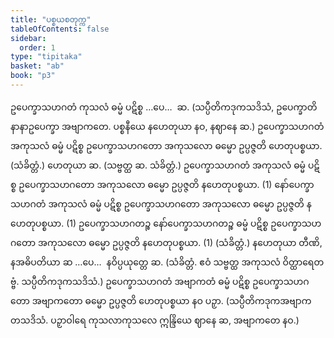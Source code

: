```yaml
---
title: "ပစ္စယစတုက္က"
tableOfContents: false
sidebar:
  order: 1
type: "tipitaka"
basket: "ab"
book: "p3"
---
```



<DynamicBreadcrumb />

<Division number="57" book="p3" e="ch" v="39" p="441">

<Paragraph number="2501" book="p3">
ဥပေက္ခာသဟဂတံ ကုသလံ ဓမ္မံ ပဋိစ္စ …ပေ…  ဆ. (သပ္ပီတိကဒုကသဒိသံ, ဥပေက္ခာတိ နာနာဥပေက္ခာ အဗျာကတေ. ပစ္စနီယေ နဟေတုယာ နဝ, နဈာနေ ဆ.)
</Paragraph>

</Division>
<Division number="58" book="p3" e="ch" v="39" p="441">

<Paragraph number="2502" book="p3">
ဥပေက္ခာသဟဂတံ အကုသလံ ဓမ္မံ ပဋိစ္စ ဥပေက္ခာသဟဂတော အကုသလော ဓမ္မော ဥပ္ပဇ္ဇတိ ဟေတုပစ္စယာ. (သံခိတ္တံ.)
</Paragraph>

<Paragraph number="2503" book="p3">
ဟေတုယာ ဆ. (သဗ္ဗတ္ထ ဆ. သံခိတ္တံ.)
</Paragraph>

</Division>
<Division number="59" book="p3" e="ch" v="39" p="441">

<Paragraph number="2504" book="p3">
ဥပေက္ခာသဟဂတံ အကုသလံ ဓမ္မံ ပဋိစ္စ ဥပေက္ခာသဟဂတော အကုသလော ဓမ္မော ဥပ္ပဇ္ဇတိ နဟေတုပစ္စယာ. (1)
</Paragraph>

<Paragraph number="2505" book="p3">
နော်ပေက္ခာသဟဂတံ အကုသလံ ဓမ္မံ ပဋိစ္စ ဥပေက္ခာသဟဂတော အကုသလော ဓမ္မော ဥပ္ပဇ္ဇတိ နဟေတုပစ္စယာ. (1)
</Paragraph>

<Paragraph number="2506" book="p3">
ဥပေက္ခာသဟဂတဉ္စ နော်ပေက္ခာသဟဂတဉ္စ ဓမ္မံ ပဋိစ္စ ဥပေက္ခာသဟဂတော အကုသလော ဓမ္မော ဥပ္ပဇ္ဇတိ နဟေတုပစ္စယာ. (1) (သံခိတ္တံ.)
</Paragraph>

</Division>
<Division number="60" book="p3" e="ch" v="39" p="441">

<Paragraph number="2507" book="p3">
နဟေတုယာ တီဏိ, နအဓိပတိယာ ဆ …ပေ…  နဝိပ္ပယုတ္တေ ဆ. (သံခိတ္တံ. ဧဝံ သဗ္ဗတ္ထ အကုသလံ ဝိတ္ထာရေတဗ္ဗံ. သပ္ပီတိကဒုကသဒိသံ.)
</Paragraph>

</Division>
<Division number="61" book="p3" e="ch" v="39" p="441">

<Paragraph number="2508" book="p3">
ဥပေက္ခာသဟဂတံ အဗျာကတံ ဓမ္မံ ပဋိစ္စ ဥပေက္ခာသဟဂတော အဗျာကတော ဓမ္မော ဥပ္ပဇ္ဇတိ ဟေတုပစ္စယာ နဝ ပဉှာ. (သပ္ပီတိကဒုကအဗျာကတသဒိသံ. ပဉှာဝါရေ ကုသလာကုသလေ ဣန္ဒြိယေ ဈာနေ ဆ, အဗျာကတေ နဝ.)
</Paragraph>
</Division>